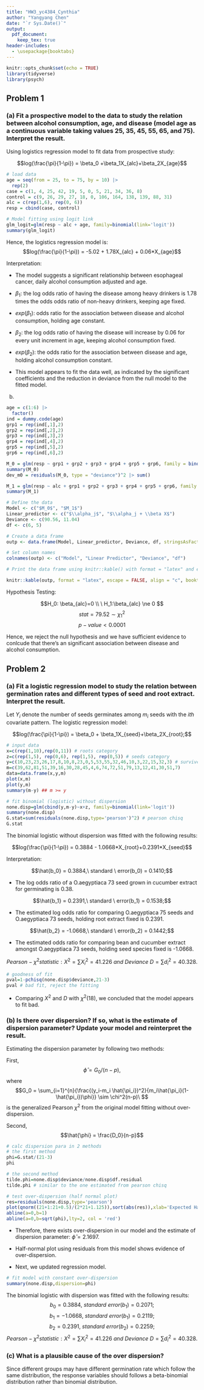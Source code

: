 ```yaml
---
title: "HW3_yc4384_Cynthia"
author: "Yangyang Chen"
date: "`r Sys.Date()`"
output: 
  pdf_document:
    keep_tex: true
header-includes:
  - \usepackage{booktabs}
---
```


```r
knitr::opts_chunk$set(echo = TRUE)
library(tidyverse)
library(psych)
```
## Problem 1

### (a) Fit a prospective model to the data to study the relation between alcohol consumption, age, and disease (model age as a continuous variable taking values 25, 35, 45, 55, 65, and 75). Interpret the result.

Using logistics regression model to fit data from prospective study:

$$log(\frac{\pi}{1-\pi}) = \beta_0 +\beta_1X_{alc}+\beta_2X_{age}$$
```r
# load data
age = seq(from = 25, to = 75, by = 10) |> 
  rep(2)
case = c(1, 4, 25, 42, 19, 5, 0, 5, 21, 34, 36, 8)
control = c(9, 26, 29, 27, 18, 0, 106, 164, 138, 139, 88, 31)
alc = c(rep(1,6), rep(0, 6))
resp = cbind(case, control)

# Model fitting using logit link
glm_logit=glm(resp ~ alc + age, family=binomial(link='logit'))
summary(glm_logit)
```
Hence, the logistics regression model is:
$$log(\frac{\pi}{1-\pi}) = -5.02 + 1.78X_{alc} + 0.06*X_{age}$$

Interpretation:

* The model suggests a significant relationship between esophageal cancer, daily alcohol consumption adjusted and age. 

* $\beta_{1}$: the log odds ratio of having the disease among heavy drinkers is $1.78$ times the odds odds ratio of non-heavy drinkers, keeping age fixed.

* $exp(\beta_{1})$: odds ratio for the association between disease and alcohol consumption, holding age constant.

* $\beta_{2}$: the log odds ratio of having the disease will increase by $0.06$ for every unit increment in age, keeping alcohol consumption fixed.

* $exp(\beta_{2})$: the odds ratio for the association between disease and age, holding alcohol consumption constant.

* This model appears to fit the data well, as indicated by the significant coefficients and the reduction in deviance from the null model to the fitted model.

(b)
```r
age = c(1:6) |> 
  factor()
ind = dummy.code(age)
grp1 = rep(ind[,1],2)
grp2 = rep(ind[,2],2)
grp3 = rep(ind[,3],2)
grp4 = rep(ind[,4],2)
grp5 = rep(ind[,5],2)
grp6 = rep(ind[,6],2)

M_0 = glm(resp ~ grp1 + grp2 + grp3 + grp4 + grp5 + grp6, family = binomial(link = 'logit'))
summary(M_0)
dev_m0 = residuals(M_0, type = "deviance")^2 |> sum()

M_1 = glm(resp ~ alc + grp1 + grp2 + grp3 + grp4 + grp5 + grp6, family = binomial(link = 'logit'))
summary(M_1)

# Define the data
Model <- c("$M_0$", "$M_1$")
Linear_predictor <- c("$\\alpha_j$", "$\\alpha_j + \\beta X$")
Deviance <- c(90.56, 11.04)
df <- c(6, 5)

# Create a data frame
outp <- data.frame(Model, Linear_predictor, Deviance, df, stringsAsFactors = FALSE)

# Set column names
colnames(outp) <- c("Model", "Linear Predictor", "Deviance", "df")

# Print the data frame using knitr::kable() with format = "latex" and escape = FALSE

knitr::kable(outp, format = "latex", escape = FALSE, align = "c", booktabs = TRUE)
```
Hypothesis Testing:

$$H_0: \beta_{alc}=0 \\ \ H_1:\beta_{alc} \ne 0 $$
$$stat = 79.52 \sim \chi^2_{1}$$
$$p-value <0.0001$$

Hence, we reject the null hypothesis and we have sufficient evidence to conlcude that there's an significant association between disease and alcohol consumption.

## Problem 2

### (a) Fit a logistic regression model to study the relation between germination rates and different types of seed and root extract. Interpret the result.

Let $Y_i$ denote the number of seeds germinates among $m_i$ seeds with the $ith$ covariate pattern. The logistic regression model:

$$log(\frac{\pi}{1-\pi}) = \beta_0 + \beta_1X_{seed}+\beta_2X_{root};$$

```r
# input data
x=c(rep(1,10),rep(0,11)) # roots category
z=c(rep(1,5), rep(0,6), rep(1,5), rep(0,5)) # seeds category
y=c(10,23,23,26,17,8,10,8,23,0,5,53,55,32,46,10,3,22,15,32,3) # survive=1
m=c(39,62,81,51,39,16,30,28,45,4,6,74,72,51,79,13,12,41,30,51,7)
data=data.frame(x,y,m)
plot(x,m)
plot(y,m)
summary(m-y) ## m >= y

# fit binomial (logistic) without dispersion
none.disp=glm(cbind(y,m-y)~x+z, family=binomial(link='logit'))
summary(none.disp)
G.stat=sum(residuals(none.disp,type='pearson')^2) # pearson chisq 
G.stat
```
The binomial logistic without dispersion was fitted with the following results:

$$log(\frac{\pi}{1-\pi}) = 0.3884 - 1.0668*X_{root}+0.2391*X_{seed}$$

Interpretation:
 
 $$\hat{b_0} = 0.3884,\ standard \ error(b_0) = 0.1410;$$
 
* The log odds ratio of a O.aegyptiaca 73 seed grown in cucumber extract for germinating is 0.38.

$$\hat{b_1} = 0.2391,\ standard \ error(b_1) = 0.1538;$$

* The estimated log odds ratio for comparing O.aegyptiaca 75 seeds and O.aegyptiaca 73 seeds, holding root extract fixed is 0.2391.

$$\hat{b_2} = -1.0668,\ standard \ error(b_2) = 0.1442;$$

* The estimated odds ratio for comparing bean and cucumber extract amongst O.aegyptiaca 73 seeds, holding seed species fixed is -1.0668.


$$Pearson-\chi^2 statistic: X^2 = \sum X_i^2 = 41.226 \ and\ Deviance \ D = \sum d_i^2 = 40.328.$$

```r
# goodness of fit
pval=1-pchisq(none.disp$deviance,21-3) 
pval # bad fit, reject the fitting
```
* Comparing $X^2$ and $D$ with $\chi^2(18)$, we concluded that the model appears to fit bad.


### (b) Is there over dispersion? If so, what is the estimate of dispersion parameter? Update your model and reinterpret the result.

Estimating the dispersion parameter by following two methods:

First,$$\hat{\phi} = G_0/(n-p),$$
where $$G_0 = \sum_{i=1}^{n}{\frac{(y_i-m_i \hat{\pi_i})^2}{m_i\hat{\pi_i}(1-\hat{\pi_i})\phi}} \sim \chi^2(n-p)\ $$
is the generalized Pearson $\chi^2$ from the original model fitting without over-dispersion.

Second, $$\hat{\phi} = \frac{D_0}{n-p}$$
```r
# calc dispersion para in 2 methods
# the first method
phi=G.stat/(21-3)
phi

# the second method
tilde.phi=none.disp$deviance/none.disp$df.residual
tilde.phi # similar to the one estimated from pearson chisq 

# test over-dispersion (half normal plot)
res=residuals(none.disp,type='pearson')
plot(qnorm((21+1:21+0.5)/(2*21+1.125)),sort(abs(res)),xlab='Expected Half-Normal Order Stats',ylab='Ordered Abs Pearson Residuals')
abline(a=0,b=1)
abline(a=0,b=sqrt(phi),lty=2, col = 'red')
```

* Therefore, there exists over-dispersion in our model and the estimate of dispersion parameter: $\hat{\phi} = 2.1697$. 

* Half-normal plot using residuals
from this model shows evidence of over-dispersion.

* Next, we updated regression model.

```r
# fit model with constant over-dispersion
summary(none.disp,dispersion=phi)
```
The binomial logistic with dispersion was fitted with the following results:
$$b_0 = 0.3884,\ standard \ error(b_1) = 0.2071;$$
$$b_1 = -1.0668,\ standard \ error(b_1) = 0.2119;$$
$$b_2 = 0.2391,\ standard \ error(b_2) = 0.2259;$$
$$Pearson-\chi^2 statistic: X^2 = \sum X_i^2 = 41.226 \ and\ Deviance \ D = \sum d_i^2 = 40.328.$$

### (c) What is a plausible cause of the over dispersion?

Since different groups may have different germination rate which follow the same distribution, the response variables should follows a beta-binomial distribution rather than binomial distribution.

